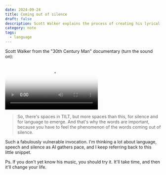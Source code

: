 ```yaml
---
date: 2024-09-24
title: Coming out of silence
draft: false
description: Scott Walker explains the process of creating his lyrical imagery.
category: note
tags:
  - language
---
```


Scott Walker from the "30th Century Man" documentary (turn the sound on):

<Video
  allowSound
  aspect="3908-2134"
  src="https://cfd-media.b-cdn.net/notes/Scott%20the%20words.mp4"
  poster="/images/post-scott-1920-1080.jpg"
/>

> So, there's spaces in TILT, but more spaces than this, for silence and for language to emerge. And that's why the words are important, because you have to feel the phenomenon of the words coming out of silence.

Such a fabulously vulnerable invocation. I'm thinking a lot about language, speech and silence as AI gathers pace, and I keep referring back to this little snippet.

Ps. If you don't yet know his music, you should try it. It'll take time, and then it'll change your life.
